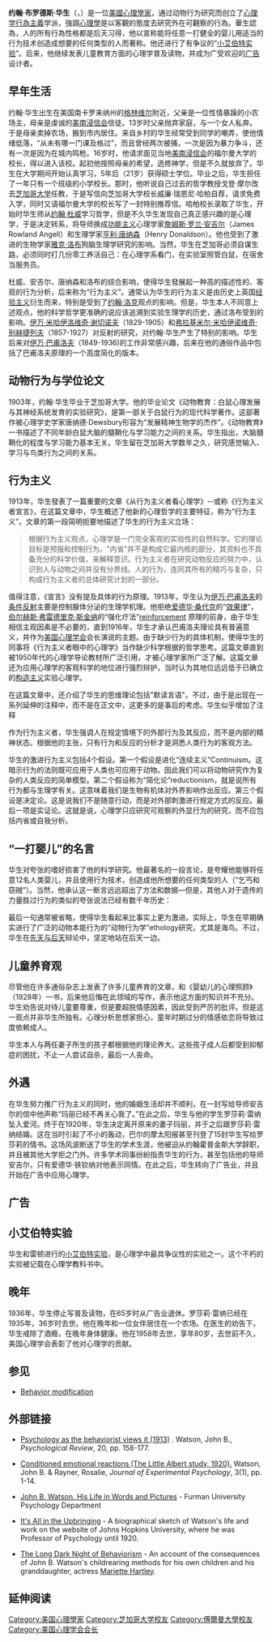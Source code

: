 {{Infobox person
|birth_name   = John Broadus Watson
| image       = John Broadus Watson.JPG
| caption     = 
| birth_date  = {{Birth date|1878|01|09}}
| birth_place = {{USA}}[[南卡罗来纳州|南卡罗来纳州]][[旅客休息_(南卡罗来纳州)|特拉弗勒斯雷斯特]]
| death_date  = {{Death date and age|1958|09|25|1878|01|09}}
| death_place = {{USA}}[[纽约州|纽约州]][[纽约市|纽约市]]
| nationality = 
| other_names = 
| known_for   = 创立心理学流派[[行为主义|行为主义]]
| occupation  = 心理学家、广告设计者
}}

'''约翰·布罗德斯·华生'''（{{lang-en|John B. Watson}}，{{bd|1878年|1月9日|1958年|9月25日}}）是一位[[美國|美國]][[心理學家|心理學家]]，通过动物行为研究而创立了[[心理学|心理学]][[行為主義|行為主義]]学派，強調[[心理學|心理學]]是以客觀的態度去研究外在可觀察的行為。華生認為，人的所有行為性格都是后天习得，他以宣称能将任意一打健全的婴儿用适当的行为技术创造成想要的任何类型的人而著称。他还进行了有争议的“[[小艾伯特实验|小艾伯特实验]]”。后来，他继续发表儿童教育方面的心理学普及读物，并成为广受欢迎的[[广告|广告]]设计者。

== 早年生活 ==
约翰·华生出生在美国南卡罗来纳州的[[格林维尔|格林维尔]]附近，父亲是一位性情暴躁的小农场主，母亲是虔诚的[[美南浸信会|美南浸信会]]信徒。13岁时父亲抛弃家庭，与一个女人私奔。于是母亲卖掉农场，搬到市内居住。来自乡村的华生经常受到同学的嘲弄，使他情绪低落，“从未有哪一门课及格过”，而且曾经两次被捕，一次是因为暴力争斗，还有一次是因为在城内鸣枪。16岁时，他请求面见当地[[美南浸信会|美南浸信会]]的福尔曼大学的校长，得以进入该校。起初他按照母亲的希望，选修神学，但是不久就放弃了。华生在大学期间开始认真学习，5年后（21岁）获得硕士学位。毕业之后，华生担任了一年只有一个班级的小学校长。那时，他听说自己过去的哲学教授戈登·摩尔改去[[芝加哥大学|芝加哥大学]]任教，于是写信向芝加哥大学校长威廉·瑞恩尼·哈柏自荐，请求免费入学，同时又请福尔曼大学的校长写了一封特别推荐信。哈柏校长录取了华生，开始时华生师从[[约翰·杜威|约翰·杜威]]学习哲学，但是不久华生发现自己真正感兴趣的是心理学，于是决定转系，将导师换成[[功能主义|功能主义]]心理学家[[詹姆斯·罗兰·安吉尔|詹姆斯·罗兰·安吉尔]]（James Rowland Angell）和生理学家[[亨利·唐纳森|亨利·唐纳森]]（Henry Donaldson）。他也受到了激进的生物学家[[雅克·洛布|雅克·洛布]]狗脑生理学研究的影响。当然，华生在芝加哥必须自谋生路，必须同时打几份零工养活自己：在心理学系看门，在实验室照管白鼠，在宿舍当服务员。 

杜威、安吉尔、唐纳森和洛布的综合影响，使得华生發展起一种高的描述性的、客观的行为分析，后来称为“行为主义”。通常认为华生的行为主义是由历史上英国[[经验主义|经验主义]]衍生而来，特别是受到了[[约翰·洛克|约翰·洛克]]观点的影响。但是，华生本人不同意上述观点，他的科学哲学更准确的说应该追溯到实验生理学的历史，通过洛布受到的影响。[[伊万·米哈伊洛维奇·谢切诺夫|伊万·米哈伊洛维奇·谢切诺夫]]（1829-1905）和[[弗拉基米尔·米哈伊诺维奇·别赫捷列夫|弗拉基米尔·米哈伊诺维奇·别赫捷列夫]]（1857-1927）对反射的研究，对约翰·华生产生了特别的影响。华生后来对[[伊万·巴甫洛夫|伊万·巴甫洛夫]]（1849-1936)的工作非常感兴趣，后来在他的通俗作品中包括了巴甫洛夫原理的一个高度简化的版本。

== 动物行为与学位论文 ==

1903年，约翰·华生毕业于芝加哥大学。他的毕业论文《动物教育：白鼠心理发展与其神经系统发育的实验研究》，是第一部关于白鼠行为的现代科学著作。这部著作被心理学史学家唐纳德·Dewsbury形容为“发展精神生物学的杰作”。《动物教育》一书描述了不同年龄白鼠大脑的髓鞘化与学习能力之间的关系。华生指出，大脑髓鞘化的程度与学习能力基本无关。华生留在芝加哥大学数年之久，研究感觉输入、学习与鸟类行为之间的关系。


== 行为主义 ==

1913年，华生發表了一篇重要的文章《从行为主义者看心理学》--或称《行为主义者宣言》，在这篇文章中，华生概述了他新的心理哲学的主要特征，称为“行为主义”。文章的第一段简明扼要地描述了华生的行为主义立场：

<blockquote>
根据行为主义观点，心理学是一门完全客观的实验性的自然科学。它的理论目标是预报和控制行为。"内省"并不是构成它最内核的部分，其资料也不具备充分的科学价值，来解释意识。行为主义者在研究动物反应的努力中，认识到人与动物之间并没有分界线。人的行为，连同其所有的精巧与复杂，只构成行为主义者的总体研究计划的一部分。
</blockquote>

值得注意，《宣言》没有提及具体的行为原理。1913年，华生认为[[伊万·巴甫洛夫|伊万·巴甫洛夫]]的[[条件反射|条件反射]]主要是控制腺体分泌的生理学机理。他拒绝[[爱德华·桑代克|爱德华·桑代克]]的“[[效果律|效果律]]”，[[伯尔赫斯·弗雷德里克·斯金纳|伯尔赫斯·弗雷德里克·斯金纳]]的“强化疗法”[[reinforcement|reinforcement]] 原理的前身，由于华生相信主观因素是不必要的，直到1916年，华生才承认巴甫洛夫理论具有普遍意义，并作为[[美国心理学会|美国心理学会]]会长演说的主题。由于缺少行为的具体机制，使得华生的同事将《行为主义者眼中的心理学》当作缺少科学根据的哲学思考。这篇文章直到被1950年代的心理学导论教材所广泛引用，才被心理学家所广泛了解。这篇文章还为应用心理学的客观科学的地位进行强烈辩护，当时认为其地位远远低于已确立的[[构造主义|构造主义]]实验心理学。

在这篇文章中，还介绍了华生的思维理论包括"默读言语"。不过，由于是出现在一系列延伸的注释中，而不是在正文中，这更多的是事后的考虑。华生似乎增加了注释<!-- 由于另一篇文章 on subvocal speech by [[Anna_Wyczoikowska|Anna Wyczoikowska]] was to appear in the same issue of 《心理学评论》。思维理论 as subvocal speech was not original to Watson.大约15年前，[[H._S._Curtis|H. S. Curtis]] had attempted to measure movements of the larynx during thinking. --> 

作为行为主义者，华生强调人在规定情境下的外部行为及其反应，而不是内部的精神状态。根据他的主张，只有行为和反应的分析才是洞悉人类行为的客观方法。

华生的激进行为主义包括4个假设。第一个假设是进化“连续主义”Continuism。这暗示行为的法则既可应用于人类也可应用于动物。因此我们可以将动物研究作为复杂的人类反应的简单模型。第二个假设称为“简化论”reductionism，就是说所有行为都与生理学有关。这意味着我们是生物有机体对外界影响作出反应。第三个假设是决定论。这是说我们不是随意行动，而是对外部刺激进行规定方式的反应。最后一项是实证论。这就是说，心理学只应研究可观察的外显行为的研究，而不应包括内省或自我分析。

== “一打婴儿”的名言 ==

华生对夸张的嗜好损害了他的科学研究。他最著名的一段言论，是夸耀他能够将任意12名人类婴儿，并且使用行为技术，创造成他所想要的任何类型的人（“乞丐和窃贼”）。当然，他承认这一断言远远超出了方法和数据—但是，其他人对于遗传的力量胜过行为的类似的夸张说法已经有数千年历史：

<blockquote>
{{cquote|给我一打健全的婴儿，把他们带到我独特的世界中，我可以保证，在其中随机选出一个，训练成为我所选定的任何类型的人物 – 医生、律师、艺术家、巨商人，或者乞丐、窃贼，不用考虑他的天赋、倾向、能力，祖先的职业与种族。我承认这超出了事实，但是持相反主张的人已经夸张了数千年。(1930)}}
</blockquote>

最后一句通常被省略，使得华生看起来比事实上更为激进。实际上，华生在早期确实进行了广泛的动物本能行为的“动物行为学”ethology研究，尤其是海鸟。不过，华生在[[先天与后天|先天与后天]]辩论中，坚定地站在后天一边。

== 儿童养育观 ==

尽管他在许多通俗杂志上发表了许多儿童养育的文章，和《婴幼儿的心理照顾》（1928年）一书，后来他后悔在此领域的写作，表示他这方面的知识并不充分。华生劝告说对待儿童要尊重，但是要超脱情感因素，因此受到严厉的批评。但是这一观点并非华生所独有。心理分析思想家担心，童年时期过分的情感依恋将导致过度依赖成人。

华生本人与两任妻子所生的孩子都根据他的理论养大。这些孩子成人后都受到抑郁症的困扰，不止一人尝试自杀，最后一人丧命。

== 外遇 ==
在华生努力推广行为主义的同时，他的婚姻生活却并不顺利，在一封写给导师安吉尔的信中他声称“玛丽已经不再关心我了。”在此之后，华生与他的学生罗莎莉·雷纳坠入爱河。终于在1920年，华生决定离开原来的妻子玛丽，并于之后跟罗莎莉·雷纳结婚。这在当时引起了不小的轰动，巴尔的摩太阳报甚至刊登了15封华生写给罗莎莉的情书。这场风波断送了华生的学术生涯，他被迫从约翰霍普金斯大学辞职，并且被其他大学拒之门外。许多学术同事纷紛指责华生的行为，甚至包括他的导师安吉尔，只有爱德华·铁钦纳对他表示同情。在此之后，华生转向了广告业，并且开始在广告中应用心理学。

== 广告 ==

<!-- Thanks to contacts provided by an academic colleague,华生后来开始工作 for 美国广告商 J. Walter Thompson. He learned 广告业' many facets at ground level,包括 a stint working as a shoe salesman in an upscale 百货公司。Despite this modest start，在不足2年内，华生 had risen to a vice-presidency at Thompson。他担任主管的薪水，加上从各种成功的广告中得到的奖金，使其收入高过其大学薪水的许多倍。华生领导了许多姿态鲜明的广告项目，尤其是旁氏冷霜等个人护理产品。他被广泛但错误地认为 re-introducing the "testimonial" 广告 after the tool had fallen out of favor (due to its association with ineffective and dangerous [[patent_medicines|patent medicines]])。不过，testimonial 广告在华生进入广告业之前已经使用了许多年。Watson stated that he was not making original contributions,但这只是广告业的正常 practice。 --> 

<!-- A large body of rumors circulate about 华生被约翰·霍普金斯大学解职，particularly 华生 was fired for 和罗莎莉·雷纳进行人类性反应的研究。没有公开的证据支持这些传言。 The stories can be directly traced to fanciful, highly anachronistic stories about Watson included by the late [[密歇根大学|密歇根大学]]心理学家[[James_McConnell|James McConnell]] in several editions of his "Understanding 人类行为》 textbook, and his "Worms and Things" newsletter. -->

== 小艾伯特实验 ==
{{main|小艾伯特实验}}
华生和雷顿进行的[[小艾伯特实验|小艾伯特实验]]，是心理学中最具争议性的实验之一。这个不朽的实验被记载在心理学教科书中。<!-- 这个实验的目标是 show how principles of, 当时recently discovered, [[古典制约|古典制约]] could 应用于 condition fear of a 白鼠into "[[小艾伯特实验|小艾伯特实验]]", an 11月大的男孩，由于小艾伯特的故事has made the rounds, inaccuracies and inconsistencies have crept in, some of them even due to 华生自己; see Harris for an analysis. The controversy about this experiment 事实上 a 现代发展。There seemed to be little concern about it in Watson's time。Dewsbury reports 华生受到 received greater criticism from early animal rights groups over some of his experiments with rats, particularly a 1907 study, "Kinaesthetic and Organic Sensations: Their Role in the Reactions of 白鼠 to the Maze." -->

== 晚年 ==

1936年，华生停止写普及读物，在65岁时从广告业退休。罗莎莉·雷纳已经在1935年，36岁时去世。他在晚年和一位女伴居住在一个农场。在医生的劝告下，华生戒除了酒瘾，在晚年身体健康。他在1958年去世，享年80岁，去世前不久，美国心理学会表彰了他对心理学的贡献。<!-- 历史学家 John Burnham 访谈晚年的华生，and reported him to be a man of (still) strong opinions and some bitterness towards his detractors.  Except for a set of reprints of his academic works, Watson burned his very large collection of letters and personal papers, thus depriving historians of a valuable resource for understanding the early history of behaviorism and Watson himself. -->

== 参见 ==

* [[Behavior_modification|Behavior modification]]

== 外部链接 ==

* [http://psychclassics.yorku.ca/Watson/views.htm Psychology as the behaviorist views it (1913)] {{Wayback|url=http://psychclassics.yorku.ca/Watson/views.htm |date=20130111062814 }}. Watson, John B., ''Psychological Review'', 20, pp. 158-177.

* [http://psychclassics.yorku.ca/Watson/emotion.htm Conditioned emotional reactions (The Little Albert study, 1920).] {{Wayback|url=http://psychclassics.yorku.ca/Watson/emotion.htm |date=20090504103922 }} Watson, John B. & Rayner, Rosalie, ''Journal of Experimental Psychology'', 3(1), pp. 1-14.

* [https://web.archive.org/web/20061206121808/http://alpha.furman.edu/~einstein/watson/watson1.htm John B. Watson. His Life in Words and Pictures] - Furman University Psychology Department

* [http://www.jhu.edu/~jhumag/0400web/35.html It's All in the Upbringing] {{Wayback|url=http://www.jhu.edu/~jhumag/0400web/35.html |date=20130315135925 }} - A biographical sketch of Watson's life and work on the website of Johns Hopkins University, where he was Professor of Psychology until 1920.

* [http://robothink.blogspot.com/2005/09/long-dark-night-of-behaviorism.html The Long Dark Night of Behaviorism] {{Wayback|url=http://robothink.blogspot.com/2005/09/long-dark-night-of-behaviorism.html |date=20210118111406 }} - An account of the consequences of John B. Watson's childrearing methods for his own children and his granddaughter, actress [[Mariette_Hartley|Mariette Hartley]].

== 延伸阅读 ==

<!-- *Buckley, Kerry W.  ''Mechanical Man: John Broadus Watson and the Beginnings of Behaviorism.''  Guilford Press, 1989.
*Buckley, Kerry W.  "Misbehaviorism: The Case of John B. Watson's Dismissal from Johns Hopkins University".  In J.T. Todd & E.K. Morris,  ''Modern Perspectives on John B. Watson and Classical Behaviorism.'' Greenwood Press, 1994.
*Burnham, John C.  (1994).  "John B. Watson: Interviewee, Professional Figure, Symbol."  In J.T. Todd & E.K. Morris,  ''Modern Perspectives on John B. Watson and Classical Behaviorism.'' Greenwood Press, 1994.
*Coon, Deborah J.  "'Not a Creature of Reason': The Alleged Impact of Watsonian Behaviorism on Advertising in the 1920s." In J.T. Todd & E.K. Morris,  ''Modern Perspectives on John B. Watson and Classical Behaviorism.'' Greenwood Press, 1994.
* Curtis, H. S. (1899/1900). "Automatic Movements of the Larynx."  ''American Journal of Psychology'' '''11''', 237-39.
*Dewsbury, Donald A. (1990). "Early interactions between animal psychologists and animal activists and the founding of the APA committee on precautions in animal experimentation". ''American Psychologist'' '''45''', 315-27.
* Harris, Ben. "Whatever Happened to Little Albert?" ''American Psychologist'', February 1979, Volume 34, Number 2, pp. 151-160. ([http://htpprints.yorku.ca/archive/00000198/01/BHARRIS.HTM on-line])
* Hartley, Mariette & Commire, Anne. ''Breaking the Silence.'' New York : G.P. Putnam's Sons, 1990. ([[Mariette_Hartley|Mariette Hartley]] is John B. Watson's granddaughter. Hartley claims in her autobiography that Watson's theories on childrearing blighted her childhood.)
* Samelson, F. (1981). "Struggle for Scientific Authority: The Reception of Watson's Behaviorism, 1913-1920." ''Journal of the History of the Behavioral Sciences'' '''17''', 399-425.
*Todd, James T.  "What Psychology Has to Say About John B. Watson: Classical Behaviorism in Psychology Textbooks, 1920-1989." In J.T. Todd & E.K. Morris,  ''Modern Perspectives on John B. Watson and Classical Behaviorism.'' Greenwood Press, 1994.
*Todd, James T., & Morris, Edward K. (1986). "The Early Research of John B. Watson: Before the Behavioral Revolution." ''The Behavior Analyst'' '''9''', 71-88.
*Todd, James T., & Morris, Edward K.  ''Modern Perspectives on John B. Watson and Classical Behaviorism.''  Greenwood Press, 1994.
*Watson, John B. (1907). "Kinaesthetic and Organic Sensations: Their Role in the Reactions of the White rat to the Maze." ''Psychological Review Monograph Supplement'' '''8'''(33), 1-100.
*Watson, John B. (1908). "The Behavior of Noddy and Sooty Terns." "Carnegie Institute Publication," 103, 197-255.
*Watson, John B. ''Behavior: An introduction to comparative psychology.'' Henry Holt, 1914
*Watson, John B. (1915). "Recent experiments with homing birds." ''Harper's Magazine'' '''131''', 457-64.
*Watson, John B. ''Behaviorism'' (revised edition). University of Chicago Press, 1930.
*Watson, John B. "John Broadus Watson [Autobiography]." In C. Murchison (Ed.), ''A History of Psychology in Autobiography'' (Vol. 3, pp. 271-81). Clark University Press, 1936.
*Wyczoikowska, A. (1913). "Theoretical and experimental studies in the mechanism of speech." "Psychological Review," 20, 448-58. -->

{{Authority control}}
{{DEFAULTSORT: Watson, John}}
[[Category:美国心理學家|Category:美国心理學家]]
[[Category:芝加哥大学校友|Category:芝加哥大学校友]]
[[Category:傅爾曼大學校友|Category:傅爾曼大學校友]]
[[Category:美国心理学会会长|Category:美国心理学会会长]]